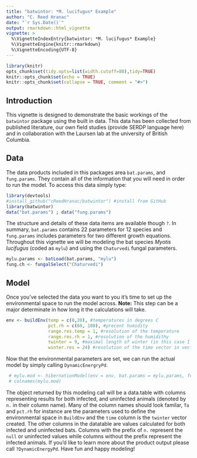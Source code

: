 ```yaml
---
title: "batwintor: *M. lucifugus* Example"
author: "C. Reed Hranac"
date: "`r Sys.Date()`"
output: rmarkdown::html_vignette
vignette: >
  %\VignetteIndexEntry{batwintor: *M. lucifugus* Example}
  %\VignetteEngine{knitr::rmarkdown}
  %\VignetteEncoding{UTF-8}
---
```

```r
library(knitr)
opts_chunk$set(tidy.opts=list(width.cutoff=80),tidy=TRUE)
knitr::opts_chunk$set(echo = TRUE)
knitr::opts_chunk$set(collapse = TRUE, comment = "#>")
```

## Introduction
  This vignette is designed to demonstrate the basic workings of the `batwintor` package using the built in data. This data has been collected from published literature, our own field studies (provide SERDP language here) and in collaboration with the Laursen lab at the university of British Columbia.

## Data
The data products included in this packages area `bat.params`, and `fung.params`. They contain all of the information that you will need in order to run the model. 
To access this data simply type:
```r
library(devtools)
#install_github("cReedHranac/batwintor") #install from GitHub
library(batwintor)
data("bat.params") ; data("fung.params")
```
The structure and details of these data items are available though `?`. In summary, `bat.params` contains 22 parameters for 12 species and `fung.params` includes parameters for two different growth equations. Throughout this vignette we will be modeling the bat species *Myotis lucifugus* (coded as `mylu`) and using the `Chaturvedi` fungal parameters.
```r
mylu.params <- batLoad(bat.params, "mylu")
fung.ch <- fungalSelect("Chaturvedi")
```

## Model
Once you've selected the data you want to you it's time to set up the environmental space to run the model across. **Note:** This step can be a major determinate in how long it the calculations will take. 
```r
env <- buildEnv(temp = c(0,20), #temperatures in degrees C
                pct.rh = c(60, 100), #precent humidity
                range.res.temp = 1, #resolution of the temperature
                range.res.rh = 1, #resolution of the humidithy
                twinter = 9, #maximal length of winter (in this case I have months)
                winter.res = 24) #resolution of the time vector in vectors
```
Now that the environmental parameters are set, we can run the actual model by simply calling `DynamicEnergryPd`. 
```r
 # mylu.mod <- hibernationModel(env = env, bat.params = mylu.params, fung.params = fung.ch)
 # colnames(mylu.mod)
```
The object returned by this modeling call will be a data.table with columns representing results for both infected, and uninfected animals (denoted by `n.` in their column name). Many of the column names should look familar, `Ta` and `pct.rh` for instance are the parameters used to define the environmental space in `BuildEnv` and the `time` column is the `twinter` vector created. The other columns in the datatable are values calculated for both infected and uninfected bats. Columns with the prefix of `n.` represent the `null` or uninfected values while columns without the prefix represent the infected animals. If you'd like to learn more about the product output please call `?DynamicEnergyPd`. Have fun and happy modeling!
